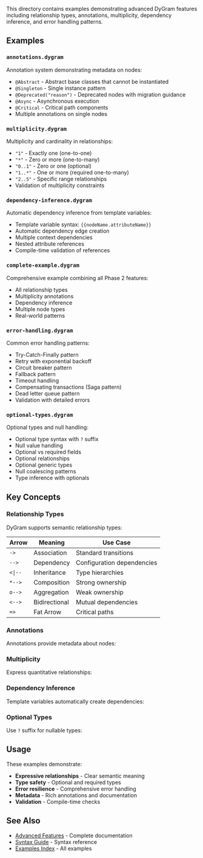 
<PageLayout title="Advanced Features Examples">


This directory contains examples demonstrating advanced DyGram features including relationship types, annotations, multiplicity, dependency inference, and error handling patterns.

## Examples

### `annotations.dygram`
Annotation system demonstrating metadata on nodes:
- `@Abstract` - Abstract base classes that cannot be instantiated
- `@Singleton` - Single instance pattern
- `@Deprecated("reason")` - Deprecated nodes with migration guidance
- `@Async` - Asynchronous execution
- `@Critical` - Critical path components
- Multiple annotations on single nodes

### `multiplicity.dygram`
Multiplicity and cardinality in relationships:
- `"1"` - Exactly one (one-to-one)
- `"*"` - Zero or more (one-to-many)
- `"0..1"` - Zero or one (optional)
- `"1..*"` - One or more (required one-to-many)
- `"2..5"` - Specific range relationships
- Validation of multiplicity constraints

### `dependency-inference.dygram`
Automatic dependency inference from template variables:
- Template variable syntax: `{{nodeName.attributeName}}`
- Automatic dependency edge creation
- Multiple context dependencies
- Nested attribute references
- Compile-time validation of references

### `complete-example.dygram`
Comprehensive example combining all Phase 2 features:
- All relationship types
- Multiplicity annotations
- Dependency inference
- Multiple node types
- Real-world patterns

### `error-handling.dygram`
Common error handling patterns:
- Try-Catch-Finally pattern
- Retry with exponential backoff
- Circuit breaker pattern
- Fallback pattern
- Timeout handling
- Compensating transactions (Saga pattern)
- Dead letter queue pattern
- Validation with detailed errors

### `optional-types.dygram`
Optional types and null handling:
- Optional type syntax with `?` suffix
- Null value handling
- Optional vs required fields
- Optional relationships
- Optional generic types
- Null coalescing patterns
- Type inference with optionals

## Key Concepts

### Relationship Types

DyGram supports semantic relationship types:

| Arrow | Meaning | Use Case |
|-------|---------|----------|
| `->` | Association | Standard transitions |
| `-->` | Dependency | Configuration dependencies |
| `<\|--` | Inheritance | Type hierarchies |
| `*-->` | Composition | Strong ownership |
| `o-->` | Aggregation | Weak ownership |
| `<-->` | Bidirectional | Mutual dependencies |
| `=>` | Fat Arrow | Critical paths |

### Annotations

Annotations provide metadata about nodes:


<ExampleLoader path="examples/generated/example-1.dygram" height="400px" />


### Multiplicity

Express quantitative relationships:


<ExampleLoader path="examples/generated/example-2.dygram" height="400px" />


### Dependency Inference

Template variables automatically create dependencies:


<ExampleLoader path="examples/generated/example-3.dygram" height="400px" />


### Optional Types

Use `?` suffix for nullable types:


<ExampleLoader path="examples/generated/example-4.dygram" height="400px" />


## Usage

These examples demonstrate:
- **Expressive relationships** - Clear semantic meaning
- **Type safety** - Optional and required types
- **Error resilience** - Comprehensive error handling
- **Metadata** - Rich annotations and documentation
- **Validation** - Compile-time checks

## See Also

- [Advanced Features](../../docs/advanced-features.md) - Complete documentation
- [Syntax Guide](../../docs/syntax-guide.md) - Syntax reference
- [Examples Index](../../docs/examples-index.md) - All examples


</PageLayout>